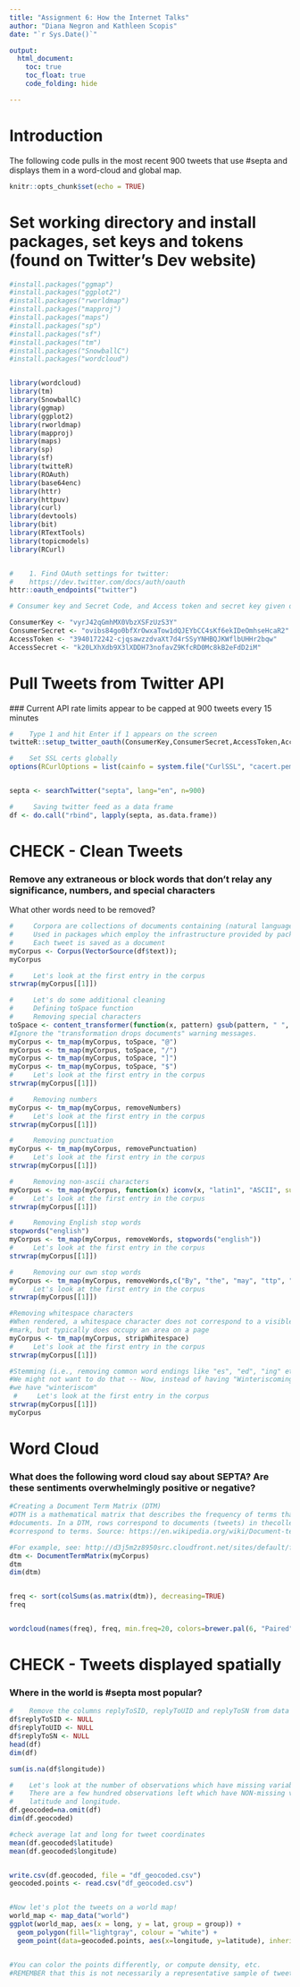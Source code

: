 ---
title: "Assignment 6: How the Internet Talks"
author: "Diana Negron and Kathleen Scopis"
date: "`r Sys.Date()`"

output: 
  html_document:
    toc: true
    toc_float: true
    code_folding: hide

---

# Introduction

The following code pulls in the most recent 900 tweets that use #septa and displays them in a word-cloud and global map.

```{r setup, include=FALSE}
knitr::opts_chunk$set(echo = TRUE)
```

# Set working directory and install packages, set keys and tokens (found on Twitter's Dev website)

```{r include=TRUE, warning=FALSE, message=FALSE, results=FALSE}


#install.packages("ggmap")
#install.packages("ggplot2")
#install.packages("rworldmap")
#install.packages("mapproj")
#install.packages("maps")
#install.packages("sp")
#install.packages("sf")
#install.packages("tm")
#install.packages("SnowballC")
#install.packages("wordcloud")


library(wordcloud)
library(tm)
library(SnowballC)
library(ggmap)
library(ggplot2)
library(rworldmap)
library(mapproj)
library(maps)
library(sp)
library(sf)
library(twitteR)
library(ROAuth)
library(base64enc)
library(httr)
library(httpuv)
library(curl)
library(devtools)
library(bit)
library(RTextTools)
library(topicmodels)
library(RCurl) 


#    1. Find OAuth settings for twitter:
#    https://dev.twitter.com/docs/auth/oauth
httr::oauth_endpoints("twitter")

# Consumer key and Secret Code, and Access token and secret key given on Twitter's dev website

ConsumerKey <- "vyrJ42qGmhMX0VbzXSFzUzS3Y"
ConsumerSecret <- "ovibs84go0bfXrOwxaTow1dQJEYbCC4sKf6ekIDeOmhseHcaR2"
AccessToken <- "3940172242-cjqsawzzdvaXt7d4rSSyYNHBQJKWflbUHHr2bqw"
AccessSecret <- "k20LXhXdb9X3lXDDH73nofavZ9KfcRD0Mc8kB2eFdD2iM"

```
# Pull Tweets from Twitter API
 ### Current API rate limits appear to be capped at 900 tweets every 15 minutes


```{r}

#    Type 1 and hit Enter if 1 appears on the screen
twitteR::setup_twitter_oauth(ConsumerKey,ConsumerSecret,AccessToken,AccessSecret)

#    Set SSL certs globally
options(RCurlOptions = list(cainfo = system.file("CurlSSL", "cacert.pem", package = "RCurl")))


septa <- searchTwitter("septa", lang="en", n=900)

#     Saving twitter feed as a data frame
df <- do.call("rbind", lapply(septa, as.data.frame))


```

# CHECK - Clean Tweets

### Remove any extraneous or block words that don't relay any significance, numbers, and special characters
What other words need to be removed?
```{r}

#     Corpora are collections of documents containing (natural language) text. 
#     Used in packages which employ the infrastructure provided by package tm. 
#     Each tweet is saved as a document
myCorpus <- Corpus(VectorSource(df$text));
myCorpus

#     Let's look at the first entry in the corpus
strwrap(myCorpus[[1]])

#     Let's do some additional cleaning
#     Defining toSpace function
#     Removing special characters
toSpace <- content_transformer(function(x, pattern) gsub(pattern, " ", x))
#Ignore the "transformation drops documents" warning messages.
myCorpus <- tm_map(myCorpus, toSpace, "@")
myCorpus <- tm_map(myCorpus, toSpace, "/")
myCorpus <- tm_map(myCorpus, toSpace, "]")
myCorpus <- tm_map(myCorpus, toSpace, "$")
#     Let's look at the first entry in the corpus
strwrap(myCorpus[[1]])

#     Removing numbers
myCorpus <- tm_map(myCorpus, removeNumbers)
#     Let's look at the first entry in the corpus
strwrap(myCorpus[[1]])

#     Removing punctuation
myCorpus <- tm_map(myCorpus, removePunctuation)
#     Let's look at the first entry in the corpus
strwrap(myCorpus[[1]])

#     Removing non-ascii characters
myCorpus <- tm_map(myCorpus, function(x) iconv(x, "latin1", "ASCII", sub=""))
#     Let's look at the first entry in the corpus
strwrap(myCorpus[[1]])

#     Removing English stop words
stopwords("english")
myCorpus <- tm_map(myCorpus, removeWords, stopwords("english"))
#     Let's look at the first entry in the corpus
strwrap(myCorpus[[1]])

#     Removing our own stop words
myCorpus <- tm_map(myCorpus, removeWords,c("By", "the", "may", "ttp", "qhb...", "https", "http...", "for", "tco"))
#     Let's look at the first entry in the corpus
strwrap(myCorpus[[1]])

#Removing whitespace characters
#When rendered, a whitespace character does not correspond to a visible
#mark, but typically does occupy an area on a page
myCorpus <- tm_map(myCorpus, stripWhitespace)
#     Let's look at the first entry in the corpus
strwrap(myCorpus[[1]])

#Stemming (i.e., removing common word endings like "es", "ed", "ing" etc.)
#We might not want to do that -- Now, instead of having "Winteriscoming", 
#we have "winteriscom"
 #     Let's look at the first entry in the corpus
strwrap(myCorpus[[1]])
myCorpus


```

# Word Cloud
### What does the following word cloud say about SEPTA?  Are these sentiments overwhelmingly positive or negative? 

```{r}

#Creating a Document Term Matrix (DTM)
#DTM is a mathematical matrix that describes the frequency of terms that occur in a collection of
#documents. In a DTM, rows correspond to documents (tweets) in thecollection and columns
#correspond to terms. Source: https://en.wikipedia.org/wiki/Document-term_matrix

#For example, see: http://d3j5m2z8950src.cloudfront.net/sites/default/files/TM16.jpg
dtm <- DocumentTermMatrix(myCorpus)
dtm
dim(dtm)


freq <- sort(colSums(as.matrix(dtm)), decreasing=TRUE)
freq


wordcloud(names(freq), freq, min.freq=20, colors=brewer.pal(6, "Paired"))


```

# CHECK - Tweets displayed spatially
### Where in the world is #septa most popular? 

```{r}

#    Remove the columns replyToSID, replyToUID and replyToSN from data frame df
df$replyToSID <- NULL
df$replyToUID <- NULL
df$replyToSN <- NULL
head(df)
dim(df)

sum(is.na(df$longitude))

#    Let's look at the number of observations which have missing variable values
#    There are a few hundred observations left which have NON-missing values for 
#    latitude and longitude.
df.geocoded=na.omit(df)
dim(df.geocoded)

#check average lat and long for tweet coordinates
mean(df.geocoded$latitude)
mean(df.geocoded$longitude)


write.csv(df.geocoded, file = "df_geocoded.csv")
geocoded.points <- read.csv("df_geocoded.csv")


#Now let's plot the tweets on a world map!
world_map <- map_data("world")
ggplot(world_map, aes(x = long, y = lat, group = group)) +
  geom_polygon(fill="lightgray", colour = "white") +
  geom_point(data=geocoded.points, aes(x=longitude, y=latitude), inherit.aes=FALSE)


#You can color the points differently, or compute density, etc.
#REMEMBER that this is not necessarily a representative sample of tweets.


```

